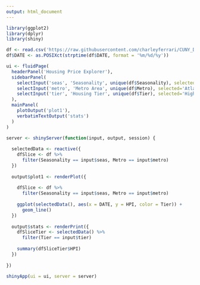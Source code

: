 ```yaml
---
output: html_document
---
```

  
```r
library(ggplot2)
library(dplyr)
library(shiny)

df <- read.csv('https://raw.githubusercontent.com/charleyferrari/CUNY_DATA608/master/lecture3/Sample%20Code/hpi.csv')
df$DATE <- as.POSIXct(strptime(df$DATE, format = '%m/%d/%y'))

ui <- fluidPage(
  headerPanel('Housing Price Explorer'),
  sidebarPanel(
    selectInput('seas', 'Seasonality', unique(df$Seasonality), selected='SA'),
    selectInput('metro', 'Metro Area', unique(df$Metro), selected='Atlanta'),
    selectInput('tier', 'Housing Tier', unique(df$Tier), selected='High')
  ),
  mainPanel(
    plotOutput('plot1'),
    verbatimTextOutput('stats')
  )
)

server <- shinyServer(function(input, output, session) {
  
  selectedData <- reactive({
    dfSlice <- df %>%
      filter(Seasonality == input$seas, Metro == input$metro)
  })
  
  output$plot1 <- renderPlot({
    
    dfSlice <- df %>%
      filter(Seasonality == input$seas, Metro == input$metro)
    
    ggplot(selectedData(), aes(x = DATE, y = HPI, color = Tier)) +
      geom_line()
  })
  
  output$stats <- renderPrint({
    dfSliceTier <- selectedData() %>%
      filter(Tier == input$tier)
    
    summary(dfSliceTier$HPI)
  })
  
})

shinyApp(ui = ui, server = server)
```